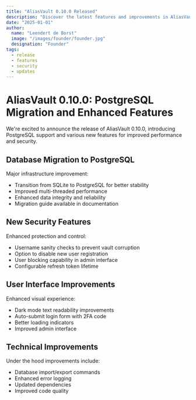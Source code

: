 ```yaml
---
title: "AliasVault 0.10.0 Released"
description: "Discover the latest features and improvements in AliasVault 0.10.0"
date: "2025-01-01"
author:
  name: "Leendert de Borst"
  image: "/images/founder/founder.jpg"
  designation: "Founder"
tags:
  - release
  - features
  - security
  - updates
---
```


# AliasVault 0.10.0: PostgreSQL Migration and Enhanced Features

We're excited to announce the release of AliasVault 0.10.0, introducing PostgreSQL support and various new features for improved performance and security.

## Database Migration to PostgreSQL

Major infrastructure improvement:

- Transition from SQLite to PostgreSQL for better stability
- Improved multi-threaded performance
- Enhanced data integrity and reliability
- Migration guide available in documentation

## New Security Features

Enhanced protection and control:

- Username sanity checks to prevent vault corruption
- Option to disable new user registration
- User blocking capability in admin interface
- Configurable refresh token lifetime

## User Interface Improvements

Enhanced visual experience:

- Dark mode text readability improvements
- Auto-submit login form with 2FA code
- Better loading indicators
- Improved admin interface

## Technical Improvements

Under the hood improvements include:

- Database import/export commands
- Enhanced error logging
- Updated dependencies
- Improved code quality

<GitHubRelease version="0.10.0" />
